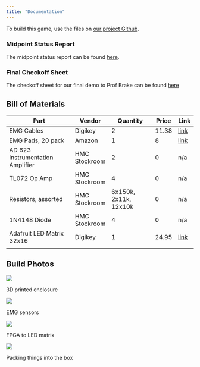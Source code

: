 ```yaml
---
title: "Documentation"
---
```


To build this game, use the files on [our project Github](https://github.com/ellieSundheim/e155-project).


### Midpoint Status Report
The midpoint status report can be found [here](./midpoint.qmd).

### Final Checkoff Sheet
The checkoff sheet for our final demo to Prof Brake can be found [here](./checkoff.qmd)

## Bill of Materials

| **Part**                         	| **Vendor**    	| **Quantity**          	| **Price** 	| **Link** 	|
|----------------------------------	|---------------	|-----------------------	|-----------	|----------	|
| EMG Cables                       	| Digikey       	| 2                     	| 11.38     	| [link](https://www.digikey.com/en/products/detail/sparkfun-electronics/CAB-12970/6833933)     	|
| EMG Pads, 20 pack                	| Amazon        	| 1                     	| 8          	| [link](https://www.amazon.com/gp/product/B007MA4RKU/ref=ox_sc_act_title_1?smid=A1A856T6BHL77U&psc=1)     	|
| AD 623 Instrumentation Amplifier 	| HMC Stockroom 	| 2                     	| 0         	| n/a      	|
| TL072 Op Amp                     	| HMC Stockroom 	| 4                     	| 0         	| n/a      	|
| Resistors, assorted              	| HMC Stockroom 	| 6x150k, 2x11k, 12x10k 	| 0         	| n/a      	|
| 1N4148 Diode                     	| HMC Stockroom 	| 4                     	| 0         	| n/a      	|
| Adafruit LED Matrix 32x16        	| Digikey       	| 1                     	| 24.95     	| [link](https://www.adafruit.com/product/420 )     	|
|                                  	|               	|                       	|           	|          	|


## Build Photos

::: {#fig-box}
![](images/3d_printed_box.jpg)

3D printed enclosure
:::

::: {#fig-analog-bb}
![](images/analog_breadboard.jpg)

EMG sensors
:::

::: {#fig-fpga-led-bb}
![](images/fpga_to_led_breadboard.jpg)

FPGA to LED matrix 
:::

::: {#fig-all-pieces}
![](images/everything_goes_in_the_box.jpg)

Packing things into the box
:::
